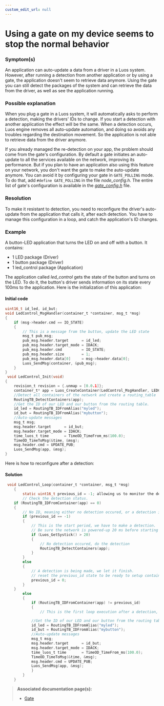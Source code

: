 ```yaml
---
custom_edit_url: null
---
```


# Using a gate on my device seems to stop the normal behavior

### Symptom(s)

An application can auto-update a data from a driver in a Luos system. However, after running a detection from another application or by using a gate, the application doesn't seem to retrieve data anymore.
Using the gate you can still detect the packages of the system and can retrieve the data from the driver, as well as see the application running.

### Possible explanation

When you plug a gate in a Luos system, it will automatically asks to perform a detection, making the drivers' IDs to change. If you start a detection with another application the effect will be the same.
When a detection occurs, Luos engine removes all auto-update automation, and doing so avoids any troubles regarding the destination movement. So the application is not able to retrieve data from the driver anymore.

If you already managed the re-detection on your app, the problem should come from the gate's configuration.
By default a gate initiates an auto-update to all the services available on the network, improving its performance. But if you plan to have an application also using this feature on your network, you don't want the gate to make the auto-update anymore. You can avoid it by configuring your gate in `GATE_POLLING` mode.
To do that, add `#define GATE_POLLING` in the file _node_config.h_. The entire list of gate's configuration is available in the <a href="https://github.com/Luos-io/luos_engine/blob/main/tool_services/gate/gate_config.h" target="_blank" rel="external nofollow">_gate_config.h_</a> file.

### Resolution

To make it resistant to detection, you need to reconfigure the driver's auto-update from the application that calls it, after each detection. You have to manage this configuration in a loop, and catch the application's ID changes.

### Example

A button-LED application that turns the LED on and off with a button. It contains:

- 1 LED package (Driver)
- 1 button package (Driver)
- 1 led_control package (Application)

The application called _led_control_ gets the state of the button and turns on the LED. To do it, the button's driver sends information on its state every 100ms to the application. Here is the initialization of this application:

#### Initial code

```c
uint16_t id_led, id_but;
void LedControl_MsgHandler(container_t *container, msg_t *msg)
{
    if (msg->header.cmd == IO_STATE)
    {
        // This is a message from the button, update the LED state
        msg_t pub_msg;
        pub_msg.header.target      = id_led;
        pub_msg.header.target_mode = IDACK;
        pub_msg.header.cmd         = IO_STATE;
        pub_msg.header.size        = 1;
        pub_msg.header.data[0]     = msg->header.data[0];
        Luos_SendMsg(container, &pub_msg);
    }
}
 void LedControl_Init(void)
{
    revision_t revision = {.unmap = [0.0.1]};
    container_t* app = Luos_CreateContainer(LedControl_MsgHandler, LEDCONTROL_APP, "App_LedControl", revision);
    //Detect all containers of the network and create a routing_table
    RoutingTB_DetectContainers(app);
    //Get the ID of our LED and our button from the routing table.
    id_led = RoutingTB_IDFromAlias("myled");
    id_but = RoutingTB_IDFromAlias("mybutton");
    //Auto-update messages
    msg_t msg;
    msg.header.target      = id_but;
    msg.header.target_mode = IDACK;
    time_luos_t time       = TimeOD_TimeFrom_ms(100.0);
    TimeOD_TimeToMsg(&time, &msg);
    msg.header.cmd = UPDATE_PUB;
    Luos_SendMsg(app, &msg);
}
```

Here is how to reconfigure after a detection:

#### Solution

```c
 void LedControl_Loop(container_t *container, msg_t *msg)
    {
        static uint16_t previous_id = -1; allowing us to monitor the detection state
        // Check the detection status.
    if (RoutingTB_IDFromContainer(app) == 0)
    {
        // No ID, meaning either no detection occured, or a detection is occuring right now.
        if (previous_id == -1)
        {
            // This is the start period, we have to make a detection.
            // Be sure the network is powered-up 20 ms before starting a detection
            if (Luos_GetSystick() > 20)
            {
                // No detection occured, do the detection
                RoutingTB_DetectContainers(app);
            }
        }
        else
        {
            // A detection is being made, we let it finish.
            // reset the previous_id state to be ready to setup container at the end of detection:
            previous_id = 0;
        }
    }
        else
        {
            if (RoutingTB_IDFromContainer(app) != previous_id)
            {
                // This is the first loop execution after a detection, here goes the initial configuration:

            //Get the ID of our LED and our button from the routing table.
            id_led = RoutingTB_IDFromAlias("myled");
            id_but = RoutingTB_IDFromAlias("mybutton");
            //Auto-update messages
            msg_t msg;
            msg.header.target      = id_but;
            msg.header.target_mode = IDACK;
            time_luos_t time       = TimeOD_TimeFrom_ms(100.0);
            TimeOD_TimeToMsg(&time, &msg);
            msg.header.cmd = UPDATE_PUB;
            Luos_SendMsg(app, &msg);
            }
        }
    }

```

> **Associated documentation page(s):**
>
> - [Gate](/docs/tools/gate)
